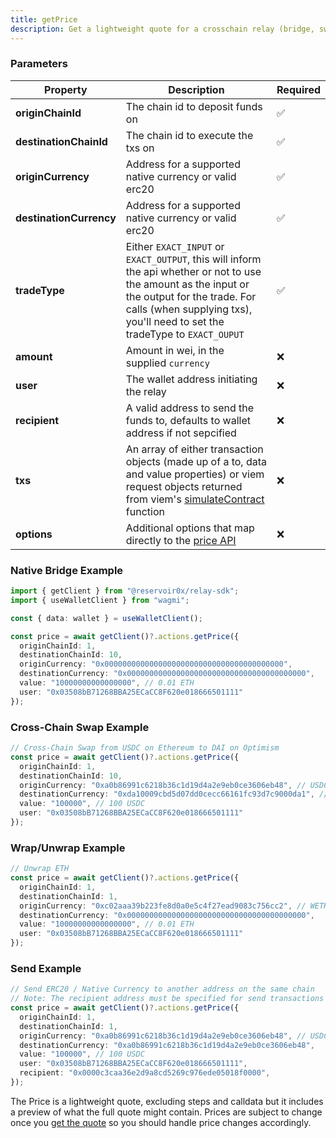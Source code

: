 ```yaml
---
title: getPrice
description: Get a lightweight quote for a crosschain relay (bridge, swap, call, etc)
---
```


### Parameters

| Property       | Description                                                                                                                                                                                                  | Required |
| -------------- | ------------------------------------------------------------------------------------------------------------------------------------------------------------------------------------------------------------ | -------- |
| **originChainId**    | The chain id to deposit funds on                                                                                                                                                                             | ✅       |
| **destinationChainId**  | The chain id to execute the txs on                                                                                                                                                                           | ✅       |
| **originCurrency**   | Address for a supported native currency or valid erc20                                                                                                                                                       | ✅       |
| **destinationCurrency** | Address for a supported native currency or valid erc20                                                                                                                                                       | ✅       |
| **tradeType**  | Either `EXACT_INPUT` or `EXACT_OUTPUT`, this will inform the api whether or not to use the amount as the input or the output for the trade. For calls (when supplying txs), you'll need to set the tradeType to `EXACT_OUPUT`                                                                                                                                                       | ✅       |
| **amount**     | Amount in wei, in the supplied `currency`                                                                                                                                                                    | ❌       |
| **user**  | The wallet address initiating the relay                                                                                                                            | ❌       |
| **recipient**  | A valid address to send the funds to, defaults to wallet address if not sepcified                                                                                                                            | ❌       |
| **txs**        | An array of either transaction objects (made up of a to, data and value properties) or viem request objects returned from viem's [simulateContract](https://viem.sh/docs/contract/simulateContract.html) function                                                  | ❌       |
| **options**        | Additional options that map directly to the [price API](/references/api/get-price)                                                                                                                                                 | ❌       |

### Native Bridge Example

```typescript
import { getClient } from "@reservoir0x/relay-sdk";
import { useWalletClient } from "wagmi";

const { data: wallet } = useWalletClient();

const price = await getClient()?.actions.getPrice({
  originChainId: 1,
  destinationChainId: 10,
  originCurrency: "0x0000000000000000000000000000000000000000",
  destinationCurrency: "0x0000000000000000000000000000000000000000",
  value: "10000000000000000", // 0.01 ETH
  user: "0x03508bB71268BBA25ECaCC8F620e018666501111"
});
```

### Cross-Chain Swap Example

```typescript
// Cross-Chain Swap from USDC on Ethereum to DAI on Optimism
const price = await getClient()?.actions.getPrice({
  originChainId: 1,
  destinationChainId: 10,
  originCurrency: "0xa0b86991c6218b36c1d19d4a2e9eb0ce3606eb48", // USDC on Ethereum
  destinationCurrency: "0xda10009cbd5d07dd0cecc66161fc93d7c9000da1", // DAI on Optimism
  value: "100000", // 100 USDC
  user: "0x03508bB71268BBA25ECaCC8F620e018666501111"
});
```

### Wrap/Unwrap Example

```typescript
// Unwrap ETH
const price = await getClient()?.actions.getPrice({
  originChainId: 1,
  destinationChainId: 1,
  originCurrency: "0xc02aaa39b223fe8d0a0e5c4f27ead9083c756cc2", // WETH
  destinationCurrency: "0x0000000000000000000000000000000000000000",
  value: "10000000000000000", // 0.01 ETH
  user: "0x03508bB71268BBA25ECaCC8F620e018666501111"
});
```

### Send Example

```typescript
// Send ERC20 / Native Currency to another address on the same chain
// Note: The recipient address must be specified for send transactions and be different from the wallet address
const price = await getClient()?.actions.getPrice({
  originChainId: 1,
  destinationChainId: 1,
  originCurrency: "0xa0b86991c6218b36c1d19d4a2e9eb0ce3606eb48", // USDC
  destinationCurrency: "0xa0b86991c6218b36c1d19d4a2e9eb0ce3606eb48",
  value: "100000", // 100 USDC
  user: "0x03508bB71268BBA25ECaCC8F620e018666501111",
  recipient: "0x0000c3caa36e2d9a8cd5269c976ede05018f0000",
});
```

The Price is a lightweight quote, excluding steps and calldata but it includes a preview of what the full quote might contain. Prices are subject to change once you [get the quote](/references/sdk/actions/getQuote) so you should handle price changes accordingly.